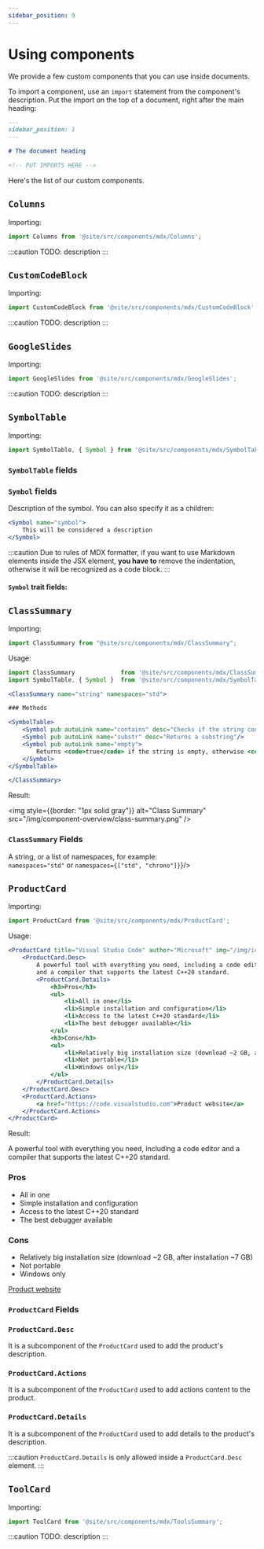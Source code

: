 ```yaml
---
sidebar_position: 9
---
```


# Using components


We provide a few custom components that you can use inside documents.

To import a component, use an `import` statement from the component's description.
Put the import on the top of a document, right after the main heading:

```md
---
sidebar_position: 1
---

# The document heading

<!-- PUT IMPORTS HERE -->
```

Here's the list of our custom components.

## `Columns`

Importing:

```js
import Columns from '@site/src/components/mdx/Columns';
```

:::caution
TODO: description
:::

## `CustomCodeBlock`

Importing:

```js
import CustomCodeBlock from '@site/src/components/mdx/CustomCodeBlock';
```

:::caution
TODO: description
:::

## `GoogleSlides`

Importing:

```js
import GoogleSlides from '@site/src/components/mdx/GoogleSlides';
```

:::caution
TODO: description
:::

## `SymbolTable`

Importing:

```jsx
import SymbolTable, { Symbol } from '@site/src/components/mdx/SymbolTable';
```

### `SymbolTable` fields

<SymbolTable noTraits>
	<Symbol name="noTraits" desc="Whether to hide the left-most column with symbol traits (const, static, etc.)"/>
</SymbolTable>

### `Symbol` fields

<SymbolTable noTraits>

<Symbol name="name" desc="(required) Name of the symbol"/>
<Symbol name="desc">

Description of the symbol. You can also specify it as a children:

```jsx
<Symbol name="symbol">
	This will be considered a description
</Symbol>
```

:::caution
Due to rules of MDX formatter, if you want to use Markdown elements inside the JSX element, **you have to**
remove the indentation, otherwise it will be recognized as a code block.
:::

</Symbol>
<Symbol name="autoLink"	desc="Auto-generate the link"/>
<Symbol name="link"		desc="Custom link"/>
<Symbol name="linkName"	desc="URL-compliant name used when autoLink=true"/>

</SymbolTable>

#### `Symbol` trait fields:

<SymbolTable noTraits>
	<Symbol name="pub"			desc='Adds a "public" trait to the symbol'/>
	<Symbol name="priv"			desc='Adds a "private" trait to the symbol'/>
	<Symbol name="prot"			desc='Adds a "protected" trait to the symbol'/>
	<Symbol name="volatile"		desc='Adds a "volatile" trait to the symbol'/>
	<Symbol name="const"		desc='Adds a "const" trait to the symbol'/>
	<Symbol name="constexpr"	desc='Adds a "constexpr" trait to the symbol'/>
	<Symbol name="virtual"		desc='Adds a "virtual" trait to the symbol'/>
	<Symbol name="static"		desc='Adds a "static" trait to the symbol'/>
</SymbolTable>

## `ClassSummary`

Importing:

```js
import ClassSummary from "@site/src/components/mdx/ClassSummary";
```

Usage:

```jsx
import ClassSummary				from '@site/src/components/mdx/ClassSummary';
import SymbolTable, { Symbol }	from '@site/src/components/mdx/SymbolTable';

<ClassSummary name="string" namespaces="std">

### Methods

<SymbolTable>
	<Symbol pub autoLink name="contains" desc="Checks if the string contains the given substring or character"/>
	<Symbol pub autoLink name="substr" desc="Returns a substring"/>
	<Symbol pub autoLink name="empty">
		Returns <code>true</code> if the string is empty, otherwise <code>false</code>.
	</Symbol>
</SymbolTable>

</ClassSummary>
```

Result:

<img style={{border: "1px solid gray"}} alt="Class Summary" src="/img/component-overview/class-summary.png" />


### `ClassSummary` Fields

<SymbolTable noTraits>
	<Symbol name="name"			desc="(required) The name of the class"/>
	<Symbol name="namespaces" 	desc={<>A string, or a list of namespaces, for example:<br/> <code>namespaces="std"</code> or <code>namespaces=&#123;["std", "chrono"]&#125;</code></>}/>
</SymbolTable>


## `ProductCard`

Importing:

```jsx
import ProductCard from '@site/src/components/mdx/ProductCard';
```

Usage:

```jsx
<ProductCard title="Visual Studio Code" author="Microsoft" img="/img/icons/products/vscode_1_35.svg" rating={9}>
	<ProductCard.Desc>
		A powerful tool with everything you need, including a code editor
		and a compiler that supports the latest C++20 standard.
		<ProductCard.Details>
			<h3>Pros</h3>
			<ul>
				<li>All in one</li>
				<li>Simple installation and configuration</li>
				<li>Access to the latest C++20 standard</li>
				<li>The best debugger available</li>
			</ul>
			<h3>Cons</h3>
			<ul>
				<li>Relatively big installation size (download ~2 GB, after installation ~7 GB)</li>
				<li>Not portable</li>
				<li>Windows only</li>
			</ul>
		</ProductCard.Details>
	</ProductCard.Desc>
	<ProductCard.Actions>
		<a href="https://code.visualstudio.com">Product website</a>
	</ProductCard.Actions>
</ProductCard>
```

Result:

<div style={{ border: "1px solid gray", padding: 20, marginBottom: 20 }}>

<ProductCard title="Visual Studio Code" author="Microsoft" img="/img/icons/products/vscode_1_35.svg" rating={9}>
	<ProductCard.Desc>
		A powerful tool with everything you need, including a code editor
		and a compiler that supports the latest C++20 standard.
		<ProductCard.Details>
			<h3>Pros</h3>
			<ul>
				<li>All in one</li>
				<li>Simple installation and configuration</li>
				<li>Access to the latest C++20 standard</li>
				<li>The best debugger available</li>
			</ul>
			<h3>Cons</h3>
			<ul>
				<li>Relatively big installation size (download ~2 GB, after installation ~7 GB)</li>
				<li>Not portable</li>
				<li>Windows only</li>
			</ul>
		</ProductCard.Details>
	</ProductCard.Desc>
	<ProductCard.Actions>
		<a href="https://code.visualstudio.com">Product website</a>
	</ProductCard.Actions>
</ProductCard>

</div>

### `ProductCard` Fields

<SymbolTable noTraits>
	<Symbol name="title"		desc="(required) The name of the class"/>
	<Symbol name="img"			desc="(required) A string containing an URL of an image, or a SVG element"/>
	<Symbol name="author"		desc="The author of the product"/>
	<Symbol name="rating"		desc="The rating of the product, showed using 5-stars. Use values between 0 and 10."/>
</SymbolTable>

### `ProductCard.Desc`

It is a subcomponent of the `ProductCard` used to add the product's description.

### `ProductCard.Actions`

It is a subcomponent of the `ProductCard` used to add actions content to the product.

### `ProductCard.Details`

It is a subcomponent of the `ProductCard` used to add details to the product's description.

:::caution
`ProductCard.Details` is only allowed inside a `ProductCard.Desc` element.
:::

## `ToolCard`

Importing:

```js
import ToolCard from '@site/src/components/mdx/ToolsSummary';
```

:::caution
TODO: description
:::